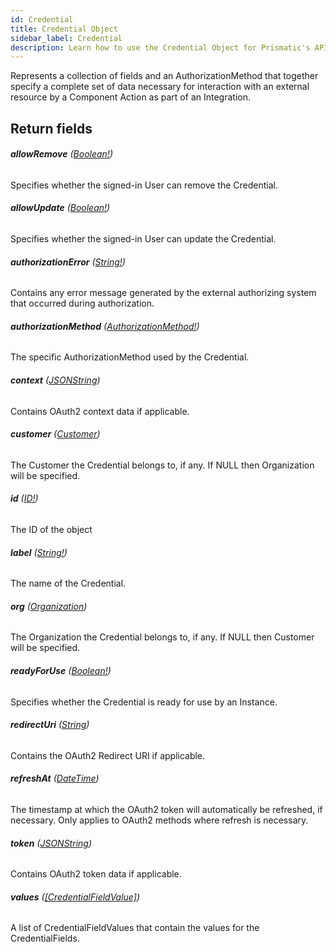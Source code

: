 ```yaml
---
id: Credential
title: Credential Object
sidebar_label: Credential
description: Learn how to use the Credential Object for Prismatic's API.
---
```


Represents a collection of fields and an AuthorizationMethod that together
specify a complete set of data necessary for interaction with an external
resource by a Component Action as part of an Integration.

## Return fields

###### <b>allowRemove</b> ([Boolean!](api/schema/scalar/Boolean.mdx))

Specifies whether the signed-in User can remove the Credential.

###### <b>allowUpdate</b> ([Boolean!](api/schema/scalar/Boolean.mdx))

Specifies whether the signed-in User can update the Credential.

###### <b>authorizationError</b> ([String!](api/schema/scalar/String.mdx))

Contains any error message generated by the external authorizing system that occurred during authorization.

###### <b>authorizationMethod</b> ([AuthorizationMethod!](api/schema/object/AuthorizationMethod.mdx))

The specific AuthorizationMethod used by the Credential.

###### <b>context</b> ([JSONString](api/schema/scalar/JSONString.mdx))

Contains OAuth2 context data if applicable.

###### <b>customer</b> ([Customer](api/schema/object/Customer.mdx))

The Customer the Credential belongs to, if any. If NULL then Organization will be specified.

###### <b>id</b> ([ID!](api/schema/scalar/ID.mdx))

The ID of the object

###### <b>label</b> ([String!](api/schema/scalar/String.mdx))

The name of the Credential.

###### <b>org</b> ([Organization](api/schema/object/Organization.mdx))

The Organization the Credential belongs to, if any. If NULL then Customer will be specified.

###### <b>readyForUse</b> ([Boolean!](api/schema/scalar/Boolean.mdx))

Specifies whether the Credential is ready for use by an Instance.

###### <b>redirectUri</b> ([String](api/schema/scalar/String.mdx))

Contains the OAuth2 Redirect URI if applicable.

###### <b>refreshAt</b> ([DateTime](api/schema/scalar/DateTime.mdx))

The timestamp at which the OAuth2 token will automatically be refreshed, if necessary. Only applies to OAuth2 methods where refresh is necessary.

###### <b>token</b> ([JSONString](api/schema/scalar/JSONString.mdx))

Contains OAuth2 token data if applicable.

###### <b>values</b> ([[CredentialFieldValue]](api/schema/object/CredentialFieldValue.mdx))

A list of CredentialFieldValues that contain the values for the CredentialFields.
